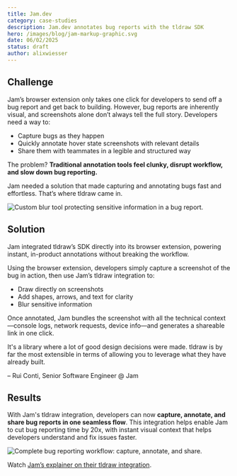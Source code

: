```yaml
---
title: Jam.dev
category: case-studies
description: Jam.dev annotates bug reports with the tldraw SDK
hero: /images/blog/jam-markup-graphic.svg
date: 06/02/2025
status: draft
author: alixwiesser
---
```


## Challenge

Jam’s browser extension only takes one click for developers to send off a bug report and get back to building. However, bug reports are inherently visual, and screenshots alone don’t always tell the full story. Developers need a way to:

- Capture bugs as they happen
- Quickly annotate hover state screenshots with relevant details
- Share them with teammates in a legible and structured way

The problem? **Traditional annotation tools feel clunky, disrupt workflow, and slow down bug reporting.**

Jam needed a solution that made capturing and annotating bugs fast and effortless. That’s where tldraw came in.

<Image
	src="/images/blog/jam-blur-tool.gif"
	alt="Custom blur tool protecting sensitive information in a bug report."
	title="Custom blur tool protecting sensitive information in a bug report."
/>

## Solution

Jam integrated tldraw’s SDK directly into its browser extension, powering instant, in-product annotations without breaking the workflow.

Using the browser extension, developers simply capture a screenshot of the bug in action, then use Jam’s tldraw integration to:

- Draw directly on screenshots
- Add shapes, arrows, and text for clarity
- Blur sensitive information

Once annotated, Jam bundles the screenshot with all the technical context—console logs, network requests, device info—and generates a shareable link in one click.

<Callout type="quote">
It's a library where a lot of good design decisions were made. tldraw is by far the most extensible in terms of allowing you to leverage what they have already built.

– Rui Conti, Senior Software Engineer @ Jam

</Callout>

## Results

With Jam's tldraw integration, developers can now **capture, annotate, and share bug reports in one seamless flow**. This integration helps enable Jam to cut bug reporting time by 20x, with instant visual context that helps developers understand and fix issues faster.

<Image
	src="/images/blog/jam-annotation.gif"
	alt="Complete bug reporting workflow: capture, annotate, and share."
	title="Complete bug reporting workflow: capture, annotate, and share."
/>

Watch [Jam’s explainer on their tldraw integration](https://www.youtube.com/watch?v=tHQW_K2pEgI).

<YouTube
	src="https://www.youtube.com/watch?v=tHQW_K2pEgI"
	caption="Jam.dev: How We Built Video Annotations with tldraw"
/>
